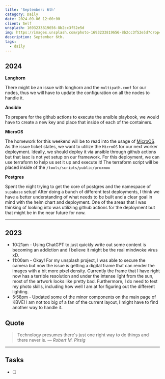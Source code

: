 ```yaml
---
title: 'September: 6th'
category: Daily
date: 2024-09-06 12:00:00
client: Self
unsplash: 1693233819656-8b2cc3f52e5d
img: https://images.unsplash.com/photo-1693233819656-8b2cc3f52e5d?crop=entropy&cs=srgb&fm=jpg&ixid=MnwzNjM5Nzd8MHwxfHJhbmRvbXx8fHx8fHx8fDE2ODE3NDg2ODY&ixlib=rb-4.0.3&q=85
description: September 6th. 
tags:
  - daily
---
```



## 2024

**Longhorn**

There might be an issue with longhorn and the `multipath.conf` for our nodes, thus we will have to update the configuration on all the nodes to handle it.

**Ansible**

To prepare for the github actions to execute the ansible playbook, we would have to create a new key and place that inside of each of the containers.

**MicroOS**

The homework for this weekend will be to read into the usage of [MicroOS](https://github.com/KBVE/kbve/issues/2674).
As the issue ticket states, we want to utilize the `MicroOS` for our next worker deployment.
Ideally, we should deploy it via ansible through github actions but that iaac is not yet setup on our framework.
For this deployment, we can use terraform to help us set it up and execute it!
The terraform script will be placed inside of the `/tools/scripts/public/proxmox`

**Postgres**

Spent the night trying to get the core of postgres and the namespace of `supabase` setup!
After doing a bunch of different test deployments, I think we have a better understanding of what needs to be built and a clear goal in mind with the helm chart and deployment.
One of the areas that I was thinking of looking into was utilizing github actions for the deployment but that might be in the near future for now.

---

## 2023
- 10:21am - Using ChatGPT to just quickly write out some content is becoming an addiction and I believe it might be the real mindwoke virus xD. 
- 11:00am - Okay! For my unsplash project, I was able to secure the camera but now the issue is getting a digital frame that can render the images with a bit more pixel density. Currently the frame that I have right now has a terrible resolution and under the intense light from the sun, most of the artwork looks like pretty bad. Furthermore, I do need to test my photo skills, including how well I am at for figuring out the different lighting.
- 5:58pm - Updated some of the minor components on the main page of KBVE! I am not too big of a fan of the current layout, I might have to find another way to handle it.

## Quote

> Technology presumes there's just one right way to do things and there never is.
> — <cite>Robert M. Pirsig</cite>

---

## Tasks

- [ ]